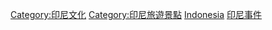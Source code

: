 [[Category:印尼文化|Category:印尼文化]]
[[Category:印尼旅遊景點|Category:印尼旅遊景點]]
[[Category:各國娛樂事件|Indonesia]]
[[Category:印尼事件|]]